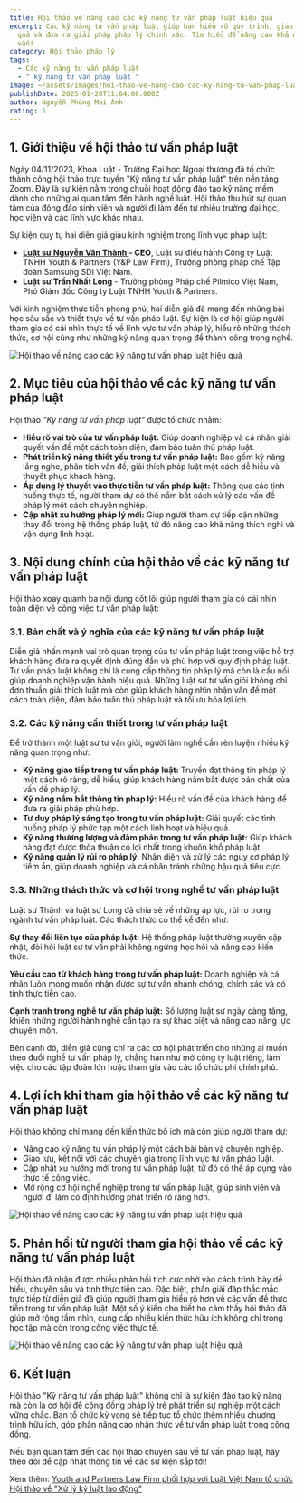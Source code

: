 ```yaml
---
title: Hội thảo về nâng cao các kỹ năng tư vấn pháp luật hiệu quả
excerpt: Các kỹ năng tư vấn pháp luật giúp bạn hiểu rõ quy trình, giao tiếp hiệu
  quả và đưa ra giải pháp pháp lý chính xác. Tìm hiểu để nâng cao khả năng tư
  vấn!
category: Hội thảo pháp lý
tags:
  - Các kỹ năng tư vấn pháp luật
  - " kỹ năng tư vấn pháp luật "
image: ~/assets/images/hoi-thao-ve-nang-cao-cac-ky-nang-tu-van-phap-luat-hieu-qua-4.jpg
publishDate: 2025-01-28T11:04:00.000Z
author: Nguyễn Phùng Mai Ánh
rating: 5
---
```

## 1. Giới thiệu về hội thảo tư vấn pháp luật

Ngày 04/11/2023, Khoa Luật - Trường Đại học Ngoại thương đã tổ chức thành công hội thảo trực tuyến "Kỹ năng tư vấn pháp luật" trên nền tảng Zoom. Đây là sự kiện nằm trong chuỗi hoạt động đào tạo kỹ năng mềm dành cho những ai quan tâm đến hành nghề luật. Hội thảo thu hút sự quan tâm của đông đảo sinh viên và người đi làm đến từ nhiều trường đại học, học viện và các lĩnh vực khác nhau.

Sự kiện quy tụ hai diễn giả giàu kinh nghiệm trong lĩnh vực pháp luật:

* **[Luật sư Nguyễn Văn Thành ](https://yplawfirm.vn/tac-gia/luat-su-nguyen-van-thanh)- CEO**, Luật sư điều hành Công ty Luật TNHH Youth & Partners (Y&P Law Firm), Trưởng phòng pháp chế Tập đoàn Samsung SDI Việt Nam.
* **Luật sư Trần Nhất Long** - Trưởng phòng Pháp chế Pilmico Việt Nam, Phó Giám đốc Công ty Luật TNHH Youth & Partners.

Với kinh nghiệm thực tiễn phong phú, hai diễn giả đã mang đến những bài học sâu sắc và thiết thực về tư vấn pháp luật. Sự kiện là cơ hội giúp người tham gia có cái nhìn thực tế về lĩnh vực tư vấn pháp lý, hiểu rõ những thách thức, cơ hội cũng như những kỹ năng quan trọng để thành công trong nghề.

![Hội thảo về nâng cao các kỹ năng tư vấn pháp luật hiệu quả](~/assets/images/hoi-thao-ve-nang-cao-cac-ky-nang-tu-van-phap-luat-hieu-qua-4.jpg "Hội thảo về nâng cao các kỹ năng tư vấn pháp luật hiệu quả")

## 2. Mục tiêu của hội thảo về các kỹ năng tư vấn pháp luật

Hội thảo *"Kỹ năng tư vấn pháp luật"* được tổ chức nhằm:

* **Hiểu rõ vai trò của tư vấn pháp luật:** Giúp doanh nghiệp và cá nhân giải quyết vấn đề một cách toàn diện, đảm bảo tuân thủ pháp luật.
* **Phát triển kỹ năng thiết yếu trong tư vấn pháp luật:** Bao gồm kỹ năng lắng nghe, phân tích vấn đề, giải thích pháp luật một cách dễ hiểu và thuyết phục khách hàng.
* **Áp dụng lý thuyết vào thực tiễn tư vấn pháp luật:** Thông qua các tình huống thực tế, người tham dự có thể nắm bắt cách xử lý các vấn đề pháp lý một cách chuyên nghiệp.
* **Cập nhật xu hướng pháp lý mới:** Giúp người tham dự tiếp cận những thay đổi trong hệ thống pháp luật, từ đó nâng cao khả năng thích nghi và vận dụng linh hoạt.

## 3. Nội dung chính của hội thảo về các kỹ năng tư vấn pháp luật

Hội thảo xoay quanh ba nội dung cốt lõi giúp người tham gia có cái nhìn toàn diện về công việc tư vấn pháp luật:

### 3.1. Bản chất và ý nghĩa của các kỹ năng tư vấn pháp luật

Diễn giả nhấn mạnh vai trò quan trọng của tư vấn pháp luật trong việc hỗ trợ khách hàng đưa ra quyết định đúng đắn và phù hợp với quy định pháp luật. Tư vấn pháp luật không chỉ là cung cấp thông tin pháp lý mà còn là cầu nối giúp doanh nghiệp vận hành hiệu quả. Những luật sư tư vấn giỏi không chỉ đơn thuần giải thích luật mà còn giúp khách hàng nhìn nhận vấn đề một cách toàn diện, đảm bảo tuân thủ pháp luật và tối ưu hóa lợi ích.

### 3.2. Các kỹ năng cần thiết trong tư vấn pháp luật

Để trở thành một luật sư tư vấn giỏi, người làm nghề cần rèn luyện nhiều kỹ năng quan trọng như:

* **Kỹ năng giao tiếp trong tư vấn pháp luật:** Truyền đạt thông tin pháp lý một cách rõ ràng, dễ hiểu, giúp khách hàng nắm bắt được bản chất của vấn đề pháp lý.
* **Kỹ năng nắm bắt thông tin pháp lý:** Hiểu rõ vấn đề của khách hàng để đưa ra giải pháp phù hợp.
* **Tư duy pháp lý sáng tạo trong tư vấn pháp luật:** Giải quyết các tình huống pháp lý phức tạp một cách linh hoạt và hiệu quả.
* **Kỹ năng thương lượng và đàm phán trong tư vấn pháp luật:** Giúp khách hàng đạt được thỏa thuận có lợi nhất trong khuôn khổ pháp luật.
* **Kỹ năng quản lý rủi ro pháp lý:** Nhận diện và xử lý các nguy cơ pháp lý tiềm ẩn, giúp doanh nghiệp và cá nhân tránh những hậu quả tiêu cực.

### 3.3. Những thách thức và cơ hội trong nghề tư vấn pháp luật

Luật sư Thành và luật sư Long đã chia sẻ về những áp lực, rủi ro trong ngành tư vấn pháp luật. Các thách thức có thể kể đến như:

**Sự thay đổi liên tục của pháp luật:** Hệ thống pháp luật thường xuyên cập nhật, đòi hỏi luật sư tư vấn phải không ngừng học hỏi và nâng cao kiến thức.

**Yêu cầu cao từ khách hàng trong tư vấn pháp luật:** Doanh nghiệp và cá nhân luôn mong muốn nhận được sự tư vấn nhanh chóng, chính xác và có tính thực tiễn cao.

**Cạnh tranh trong nghề tư vấn pháp luật:** Số lượng luật sư ngày càng tăng, khiến những người hành nghề cần tạo ra sự khác biệt và nâng cao năng lực chuyên môn.

Bên cạnh đó, diễn giả cũng chỉ ra các cơ hội phát triển cho những ai muốn theo đuổi nghề tư vấn pháp lý, chẳng hạn như mở công ty luật riêng, làm việc cho các tập đoàn lớn hoặc tham gia vào các tổ chức phi chính phủ.

## 4. Lợi ích khi tham gia hội thảo về các kỹ năng tư vấn pháp luật

Hội thảo không chỉ mang đến kiến thức bổ ích mà còn giúp người tham dự:

* Nâng cao kỹ năng tư vấn pháp lý một cách bài bản và chuyên nghiệp.
* Giao lưu, kết nối với các chuyên gia trong lĩnh vực tư vấn pháp luật.
* Cập nhật xu hướng mới trong tư vấn pháp luật, từ đó có thể áp dụng vào thực tế công việc.
* Mở rộng cơ hội nghề nghiệp trong tư vấn pháp luật, giúp sinh viên và người đi làm có định hướng phát triển rõ ràng hơn.

![Hội thảo về nâng cao các kỹ năng tư vấn pháp luật hiệu quả](~/assets/images/hoi-thao-ve-nang-cao-cac-ky-nang-tu-van-phap-luat-hieu-qua.jpg "Hội thảo về nâng cao các kỹ năng tư vấn pháp luật hiệu quả")

## 5. Phản hồi từ người tham gia hội thảo về các kỹ năng tư vấn pháp luật

Hội thảo đã nhận được nhiều phản hồi tích cực nhờ vào cách trình bày dễ hiểu, chuyên sâu và tính thực tiễn cao. Đặc biệt, phần giải đáp thắc mắc trực tiếp từ diễn giả đã giúp người tham gia hiểu rõ hơn về các vấn đề thực tiễn trong tư vấn pháp luật. Một số ý kiến cho biết họ cảm thấy hội thảo đã giúp mở rộng tầm nhìn, cung cấp nhiều kiến thức hữu ích không chỉ trong học tập mà còn trong công việc thực tế.

![Hội thảo về nâng cao các kỹ năng tư vấn pháp luật hiệu quả](~/assets/images/hoi-thao-ve-nang-cao-cac-ky-nang-tu-van-phap-luat-hieu-qua-2.jpg "Hội thảo về nâng cao các kỹ năng tư vấn pháp luật hiệu quả")

## 6. Kết luận

Hội thảo "Kỹ năng tư vấn pháp luật" không chỉ là sự kiện đào tạo kỹ năng mà còn là cơ hội để cộng đồng pháp lý trẻ phát triển sự nghiệp một cách vững chắc. Ban tổ chức kỳ vọng sẽ tiếp tục tổ chức thêm nhiều chương trình hữu ích, góp phần nâng cao nhận thức về tư vấn pháp luật trong cộng đồng.

Nếu bạn quan tâm đến các hội thảo chuyên sâu về tư vấn pháp luật, hãy theo dõi để cập nhật thông tin về các sự kiện sắp tới!

Xem thêm: [Youth and Partners Law Firm phối hợp với Luật Việt Nam tổ chức Hội thảo về "Xử lý kỷ luật lao động"](https://yplawfirm.vn/tin-tuc/youth-and-partners-law-firm-phoi-hop-voi-luat-viet-nam-to-chuc-hoi-thao-ve-xu-ly-ky-luat-lao-dong)
